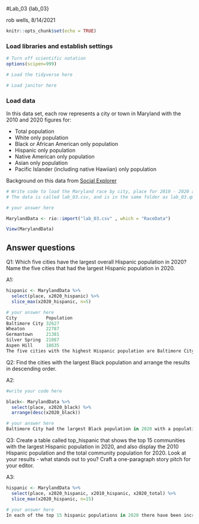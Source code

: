 #Lab_03 {lab_03}

rob wells, 8/14/2021

```r
knitr::opts_chunk$set(echo = TRUE)
```

### Load libraries and establish settings
```r
# Turn off scientific notation
options(scipen=999)

# Load the tidyverse here

# Load janitor here


```

### Load data

In this data set, each row represents a city or town in Maryland with the 2010 and 2020 figures for: 

-  Total population 
-  White only population
-  Black or African American only population
-  Hispanic only population 
-  Native American only population
-  Asian only population
-  Pacific Islander (including native Hawiian) only population

Background on this data from [Social Explorer](https://www.socialexplorer.com/data/ACS2016_5yr/metadata/?ds=ACS16_5yr&table=B02001) 
```r
# Write code to load the Maryland race by city, place for 2010 - 2020 and call it md_race.
# The data is called lab_03.csv, and is in the same folder as lab_03.qmd (this data notebook)

# your answer here

MarylandData <- rio::import("lab_03.csv" , which = "RaceData")

View(MarylandData)

```


## Answer questions

Q1: Which five cities have the largest overall Hispanic population in 2020? Name the five cities that had the largest Hispanic population in 2020. 

A1:
```r

hispanic <- MarylandData %>%
  select(place, x2020_hispanic) %>% 
  slice_max(x2020_hispanic, n=5)

# your answer here
City           Population 
Baltimore City 32627
Wheaton        22787
Germantown     21381
Silver Spring  21087
Aspen Hill     18635
The five cities with the highest Hispanic population are Baltimore City, Wheaton, Germantown, Silver Spring and Aspen Hill.

```

Q2: Find the cities with the largest Black population and arrange the results in descending order. 

A2:

```r
#write your code here

black<- MarylandData %>% 
  select(place, x2020_black) %>% 
  arrange(desc(x2020_black))

# your answer here
Baltimore City had the largest Black population in 2020 with a population of 375,002 followed by Waldorf and Bowie City.

```

Q3: Create a table called top_hispanic that shows the top 15 communities with the largest Hispanic population in 2020, and also display the 2010 Hispanic population and the total community population for 2020. Look at your results - what stands out to you? Craft a one-paragraph story pitch for your editor. 

A3:

```r

hispanic <- MarylandData %>%
  select(place, x2020_hispanic, x2010_hispanic, x2020_total) %>% 
  slice_max(x2020_hispanic, n=15)

# your answer here
In each of the top 15 hispanic populations in 2020 there have been increases in the hispaic population from 2010 to 2020. In particular, Baltimore City has seen an increase of almost 10,000 hispanics. I would take a deeper look at the increase of hispanic populations in Baltimore city versus the increase of the other races in Baltimore City. If the growth is unique or larger than the other races I would investage why that increase exsists. 
```
